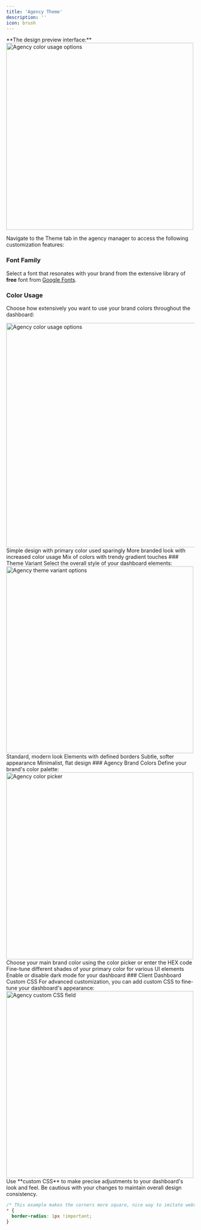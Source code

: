 ```yaml
---
title: 'Agency Theme'
description: ''
icon: brush
---
```


<Frame>
**The design preview interface:**
  <img src="/images/agency-design-preview.png" alt="Agency color usage options" className="rounded-md" width="500"/>
</Frame>

Navigate to the Theme tab in the agency manager to access the following customization features:
### Font Family
Select a font that resonates with your brand from the extensive library of **free** font from [Google Fonts](https://fonts.google.com). 



### Color Usage
Choose how extensively you want to use your brand colors throughout the dashboard:
<Frame>
  <img src="/images/agency-color-usage.png" alt="Agency color usage options" className="rounded-md" width="600"/>
</Frame>
<CardGroup cols={3}>
  <Card title="Plain" icon="palette">
    Simple design with primary color used sparingly
  </Card>
  <Card title="Colorful" icon="paintbrush">
    More branded look with increased color usage
  </Card>
  <Card title="Gradient" icon="fill-drip">
    Mix of colors with trendy gradient touches
  </Card>
</CardGroup>
### Theme Variant
Select the overall style of your dashboard elements:
<Frame>
  <img src="/images/agency-theme-variant.png" alt="Agency theme variant options" className="rounded-md" width="500"/>
</Frame>
<CardGroup cols={2}>
  <Card title="Default" icon="circle-check">
    Standard, modern look
  </Card>
  <Card title="Bordered" icon="border-all">
    Elements with defined borders
  </Card>
  <Card title="Faded" icon="soft-serve">
    Subtle, softer appearance
  </Card>
  <Card title="Flat" icon="square">
    Minimalist, flat design
  </Card>
</CardGroup>
### Agency Brand Colors
Define your brand's color palette:
<Frame>
  <img src="/images/agency-brand-color-picker.png" alt="Agency color picker" className="rounded-md" width="500"/>
</Frame>
<Steps>
  <Step title="Set Primary Color">
    Choose your main brand color using the color picker or enter the HEX code
  </Step>
  <Step title="Adjust Color Variants">
    Fine-tune different shades of your primary color for various UI elements
  </Step>
  <Step title="Toggle Dark Mode">
    Enable or disable dark mode for your dashboard
  </Step>
</Steps>
### Client Dashboard Custom CSS
For advanced customization, you can add custom CSS to fine-tune your dashboard's appearance:
<Frame>
  <img src="/images/agency-css-settings.png" alt="Agency custom CSS field" className="rounded-md" width="500"/>
</Frame>
<Tip>
Use **custom CSS** to make precise adjustments to your dashboard's look and feel. Be cautious with your changes to maintain overall design consistency.
</Tip>
<CodeGroup>

  ```css Example Custom CSS
  /* This example makes the corners more square, nice way to imitate website design for brand consistency */
  * {
    border-radius: 1px !important;
  }
  ```
</CodeGroup>